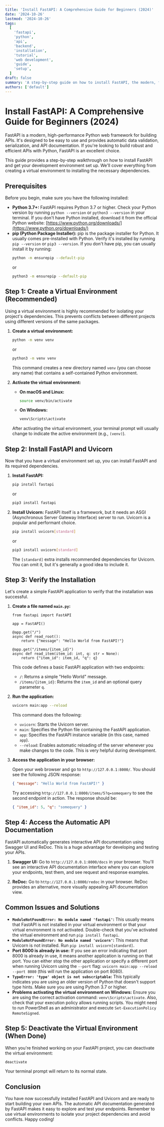 ```yaml
---
title: 'Install FastAPI: A Comprehensive Guide for Beginners (2024)'
date: '2024-10-26'
lastmod: '2024-10-26'
tags:
  [
    'fastapi',
    'python',
    'api',
    'backend',
    'installation',
    'tutorial',
    'web development',
    'guide',
    'setup',
  ]
draft: false
summary: 'A step-by-step guide on how to install FastAPI, the modern, fast (high-performance), web framework for building APIs with Python. Learn about virtual environments, package managers, and essential dependencies for a smooth FastAPI installation.'
authors: ['default']
---
```


# Install FastAPI: A Comprehensive Guide for Beginners (2024)

FastAPI is a modern, high-performance Python web framework for building APIs. It's designed to be easy to use and provides automatic data validation, serialization, and API documentation. If you're looking to build robust and efficient APIs with Python, FastAPI is an excellent choice.

This guide provides a step-by-step walkthrough on how to install FastAPI and get your development environment set up. We'll cover everything from creating a virtual environment to installing the necessary dependencies.

## Prerequisites

Before you begin, make sure you have the following installed:

- **Python 3.7+:** FastAPI requires Python 3.7 or higher. Check your Python version by running `python --version` or `python3 --version` in your terminal. If you don't have Python installed, download it from the official Python website: [https://www.python.org/downloads/](https://www.python.org/downloads/)
- **pip (Python Package Installer):** pip is the package installer for Python. It usually comes pre-installed with Python. Verify it's installed by running `pip --version` or `pip3 --version`. If you don't have pip, you can usually install it by running:
  ```bash
  python -m ensurepip --default-pip
  ```
  or
  ```bash
  python3 -m ensurepip --default-pip
  ```

## Step 1: Create a Virtual Environment (Recommended)

Using a virtual environment is highly recommended for isolating your project's dependencies. This prevents conflicts between different projects using different versions of the same packages.

1.  **Create a virtual environment:**

    ```bash
    python -m venv venv
    ```

    or

    ```bash
    python3 -m venv venv
    ```

    This command creates a new directory named `venv` (you can choose any name) that contains a self-contained Python environment.

2.  **Activate the virtual environment:**

    - **On macOS and Linux:**

      ```bash
      source venv/bin/activate
      ```

    - **On Windows:**
      ```bash
      venv\Scripts\activate
      ```

    After activating the virtual environment, your terminal prompt will usually change to indicate the active environment (e.g., `(venv)`).

## Step 2: Install FastAPI and Uvicorn

Now that you have a virtual environment set up, you can install FastAPI and its required dependencies.

1.  **Install FastAPI:**

    ```bash
    pip install fastapi
    ```

    or

    ```bash
    pip3 install fastapi
    ```

2.  **Install Uvicorn:** FastAPI itself is a framework, but it needs an ASGI (Asynchronous Server Gateway Interface) server to run. Uvicorn is a popular and performant choice.
    ```bash
    pip install uvicorn[standard]
    ```
    or
    ```bash
    pip3 install uvicorn[standard]
    ```
    The `[standard]` extra installs recommended dependencies for Uvicorn. You can omit it, but it's generally a good idea to include it.

## Step 3: Verify the Installation

Let's create a simple FastAPI application to verify that the installation was successful.

1.  **Create a file named `main.py`:**

    ```plaintext
    from fastapi import FastAPI

    app = FastAPI()

    @app.get("/")
    async def read_root():
        return {"message": "Hello World from FastAPI!"}

    @app.get("/items/{item_id}")
    async def read_item(item_id: int, q: str = None):
        return {"item_id": item_id, "q": q}
    ```

    This code defines a basic FastAPI application with two endpoints:

    - `/`: Returns a simple "Hello World" message.
    - `/items/{item_id}`: Returns the `item_id` and an optional query parameter `q`.

2.  **Run the application:**

    ```bash
    uvicorn main:app --reload
    ```

    This command does the following:

    - `uvicorn`: Starts the Uvicorn server.
    - `main`: Specifies the Python file containing the FastAPI application.
    - `app`: Specifies the FastAPI instance variable (in this case, named `app`).
    - `--reload`: Enables automatic reloading of the server whenever you make changes to the code. This is very helpful during development.

3.  **Access the application in your browser:**

    Open your web browser and go to `http://127.0.0.1:8000/`. You should see the following JSON response:

    ```json
    { "message": "Hello World from FastAPI!" }
    ```

    Try accessing `http://127.0.0.1:8000/items/5?q=somequery` to see the second endpoint in action. The response should be:

    ```json
    { "item_id": 5, "q": "somequery" }
    ```

## Step 4: Access the Automatic API Documentation

FastAPI automatically generates interactive API documentation using Swagger UI and ReDoc. This is a huge advantage for developing and testing your APIs.

1.  **Swagger UI:** Go to `http://127.0.0.1:8000/docs` in your browser. You'll see an interactive API documentation interface where you can explore your endpoints, test them, and see request and response examples.

2.  **ReDoc:** Go to `http://127.0.0.1:8000/redoc` in your browser. ReDoc provides an alternative, more visually appealing API documentation view.

## Common Issues and Solutions

- **`ModuleNotFoundError: No module named 'fastapi'`:** This usually means that FastAPI is not installed in your virtual environment or that your virtual environment is not activated. Double-check that you've activated the virtual environment and run `pip install fastapi`.
- **`ModuleNotFoundError: No module named 'uvicorn'`:** This means that Uvicorn is not installed. Run `pip install uvicorn[standard]`.
- **Port 8000 is already in use:** If you see an error indicating that port 8000 is already in use, it means another application is running on that port. You can either stop the other application or specify a different port when running Uvicorn using the `--port` flag: `uvicorn main:app --reload --port 8080` (this will run the application on port 8080).
- **`TypeError: 'type' object is not subscriptable`:** This typically indicates you are using an older version of Python that doesn't support type hints. Make sure you are using Python 3.7 or higher.
- **Problems activating the virtual environment on Windows:** Ensure you are using the correct activation command: `venv\Scripts\activate`. Also, check that your execution policy allows running scripts. You might need to run PowerShell as an administrator and execute `Set-ExecutionPolicy RemoteSigned`.

## Step 5: Deactivate the Virtual Environment (When Done)

When you're finished working on your FastAPI project, you can deactivate the virtual environment:

```bash
deactivate
```

Your terminal prompt will return to its normal state.

## Conclusion

You have now successfully installed FastAPI and Uvicorn and are ready to start building your own APIs. The automatic API documentation generated by FastAPI makes it easy to explore and test your endpoints. Remember to use virtual environments to isolate your project dependencies and avoid conflicts. Happy coding!
